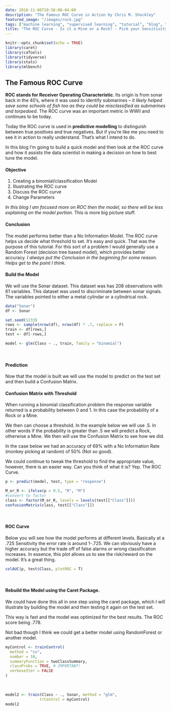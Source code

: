 ```yaml
---
date: 2018-11-06T10:58:08-04:00
description: "The Famous ROC Curve in Action by Chris M. Shockley"
featured_image: "/images/rock.jpg"
tags: ["machine learning", "supervised learning", "tutorial", "blog", "analysis", "model"]
title: "The ROC Curve - Is it a Mine or a Rock? - Pick your Sensitivity"
---
```



```r
knitr::opts_chunk$set(echo = TRUE)
library(caret)
library(caTools)
library(tidyverse)
library(stats)
library(mlbench)
```

## The Famous ROC Curve

**ROC stands for Receiver Operating Characteristic**.  Its origin is from sonar back in the 40's, where it was used to identify submarines -- *it likely helped save some schools of fish too as they could be misclassified as submarines and torpedoed*. The ROC curve was an important metric in WWII and continues to be today.  

Today the ROC curve is used in **predictive modelling** to distinguish between true positives and true negatives. But if you're like me you need to see it in action to really understand.  That's what I intend to do.

In this blog I'm going to build a quick model and then look at the ROC curve and how it assists the data scientist in making a decision on how to best tune the model.  

#### Objective


1) Creating a binomial/classification Model
2) Illustrating the ROC curve
3) Discuss the ROC curve
4) Change Parameters

*In this blog I am focused more on ROC then the model, so there will be less explaining on the model portion.*  This is more big picture stuff.

#### Conclusion

The model performs better than a No Information Model.  The ROC curve helps us decide what threshold to set.  It's easy and quick.  That was the purpose of this tutorial.  For this sort of a problem I would generally use a Random Forest (decision tree based model), which provides better accuracy. *I always put the Conclusion in the beginning for some reason.  Helps get to the point I think.*


#### Build the Model

We will use the Sonar dataset.  This dataset was has 208 observations with 61 variables.  This dataset was used to discriminate between sonar signals.  The variables pointed to either a metal cylindar or a cylindrical rock.

```r
data("Sonar")
df <- Sonar

```



```r
set.seed(1233)
rows <- sample(nrow(df), nrow(df) * .7, replace = F)
train <- df[rows,]
test <- df[-rows,]

model <- glm(Class ~ ., train, family = "binomial")
```
<br>

#### Prediction

Now that the model is built we will use the model to predict on the test set and then build a Confusion Matrix.

#### Confusion Matrix with Threshold

When running a binomial classification problem the response variable returned is a probability between 0 and 1.  In this case the probability of a Rock or a Mine.  

We then can choose a threshold.  In the example below we will use .5.  In other words if the probability is greater than .5 we will predict a Rock, otherwise a Mine.  We then will use the Confusion Matrix to see how we did.
<br>

In the case below we had an accuracy of 69% with a No Information Rate (monkey picking at random) of 50% (Not so good).  

We could continue to tweak the threshold to find the appropriate value, however, there is an easier way.  Can you think of what it is?  Yep.  The ROC Curve.

```r

p <- predict(model, test, type = "response")

M_or_R <- ifelse(p > 0.5, "R", "M")
#convert to factor
class <- factor(M_or_R, levels = levels(test[["Class"]]))
confusionMatrix(class, test[["Class"]])
```

<br>


#### ROC Curve

Below you will see how the model performs at different levels. Basically at a .725 Sensitivity the error rate is around 1-.725.  We can obviously have a higher accuracy but the trade off of false alarms or wrong classification increases.  In essence, this plot allows us to see the risk/reward on the model.  It's a great thing.

```r
colAUC(p, test$Class, plotROC = T)
```
<br>

#### Rebuild the Model using the Caret Package.  

We could have done this all in one step using the caret package, which I will illustrate by building the model and then testing it again on the test set.  

This way is fast and the model was optimized for the best results.  The ROC score being .778.  

Not bad though I think we could get a better model using RandomForest or another model.
```r
myControl <- trainControl(
  method = "cv",
  number = 10,
  summaryFunction = twoClassSummary,
  classProbs = TRUE, # IMPORTANT!
  verboseIter = FALSE
)
```
<br>


```r
model2 <- train(Class ~ ., Sonar, method = "glm",
               trControl = myControl)
model2

```


